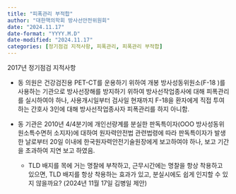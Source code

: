 ```yaml
---
title: "피폭관리 부적합"
author: "대한핵의학회 방사선안전위원회"
date: "2024.11.17"
date-format: "YYYY.M.D"
date-modified: "2024.11.17"
categories: [정기점검 지적사항, 피폭관리, 피폭관리 부적합]
---
```


2017년 정기점검 지적사항

-   동 의원은 건강검진용 PET-CT를 운용하기 위하여 개봉 방사성동위원소(F-18 )를 사용하는 기관으로 방사선장해를 방지하기 위하여 방사선작업종사에 대해 피폭관리를 실시하여야 하나, 사용개시일부터 검사일 현재까지 F-18을 환자에게 직접 투여하는 간호사 3인에 대해 방사선작업종사자 피폭관리를 하지 아니함.

-   동 기관은 2010년 4/4분기에 개인선량계를 분실한 판독특이자(OOO 방사성동위원소특수면허 소지자)에 대하여 원자력안전법 관련법령에 따라 판독특이자가 발생한 날로부터 20일 이내에 한국원자력안전기술원장에게 보고하여야 하나, 보고 기간을 초과하여 지연 보고 하였음.

    -   TLD 배지를 목에 거는 명찰에 부착하고, 근무시간에는 명찰을 항상 착용하고 있으면, TLD 배지를 항상 착용하는 효과가 있고, 분실시에도 쉽게 인지할 수 있지 않을까요? (2024년 11월 17일 김병일 제안)
